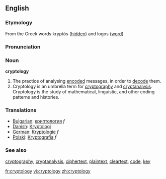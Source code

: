 ==English==

===Etymology===
From the Greek words kryptós ([[hidden]]) and logos ([[word]])

===Pronunciation===

===Noun===
'''cryptology'''
# The practice of analysing [[encode|encoded]] messages, in order to [[decode]] them.
# Cryptology is an umbrella term for [[cryptography]] and [[cryptanalysis]]. Cryptology is the study of mathematical, linguistic, and other coding patterns and histories.

===Translations===
*[[Bulgarian]]: [[криптология]] ''f''
*[[Danish]]: [[Kryptologi]]
*[[German]]: [[Kryptologie]] ''f''
*[[Polski]]: [[Kryptografia]] ''f''

===See also===
[[cryptography]], [[cryptanalysis]], [[ciphertext]], [[plaintext]], [[cleartext]], [[code]], [[key]]

[[fr:cryptology]]
[[vi:cryptology]]
[[zh:cryptology]]